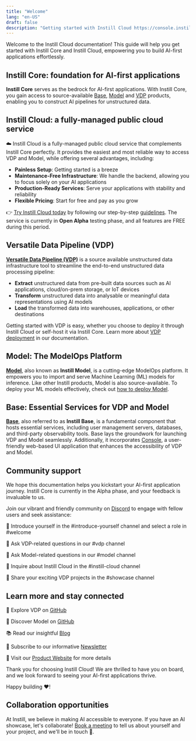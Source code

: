 ```yaml
---
title: "Welcome"
lang: "en-US"
draft: false
description: "Getting started with Instill Cloud https://console.instill.tech"
---
```


Welcome to the Instill Cloud documentation!
This guide will help you get started with Instill Core and Instill Cloud, empowering you to build AI-first applications effortlessly.

## Instill Core: foundation for AI-first applications

**Instill Core** serves as the bedrock for AI-first applications.
With Instill Core, you gain access to source-available [Base](#base-essential-services-for-vdp-and-model), [Model](#model-the-modelops-platform) and [VDP](#versatile-data-pipeline-vdp) products, enabling you to construct AI pipelines for unstructured data.

## Instill Cloud: a fully-managed public cloud service

☁️ Instill Cloud is a fully-managed public cloud service that complements Instill Core perfectly.
It provides the easiest and most reliable way to access VDP and Model, while offering several advantages, including:

- **Painless Setup**: Getting started is a breeze
- **Maintenance-Free Infrastructure**: We handle the backend, allowing you to focus solely on your AI applications
- **Production-Ready Services**: Serve your applications with stability and reliability
- **Flexible Pricing**: Start for free and pay as you grow

👉 [Try Instill Cloud today](https://console.instill.tech/?utm_source=documentation&utm_medium=link&utm_campaign=23q2-instill-cloud-launch) by following our step-by-step [guidelines](/getting-started).
The service is currently in **Open Alpha** testing phase, and all features are FREE during this period.

## Versatile Data Pipeline (VDP)

[**Versatile Data Pipeline (VDP)**](https://github.com/instill-ai/vdp) is a source available unstructured data infrastructure tool to streamline the end-to-end unstructured data processing pipeline:

- **Extract** unstructured data from pre-built data sources such as AI applications, cloud/on-prem storage, or IoT devices
- **Transform** unstructured data into analysable or meaningful data representations using AI models
- **Load** the transformed data into warehouses, applications, or other destinations

Getting started with VDP is easy, whether you choose to deploy it through Instill Cloud or self-host it via Instill Core.
Learn more about [VDP deployment](/docs/vdp/deployment/overview) in our documentation.

## Model: The ModelOps Platform

[**Model**](https://github.com/instill-ai/model), also known as **Instill Model**, is a cutting-edge ModelOps platform.
It empowers you to import and serve Machine Learning (ML) models for inference.
Like other Instill products, Model is also source-available.
To deploy your ML models effectively, check out [how to deploy Model](/docs/model/deployment/overview).

## Base: Essential Services for VDP and Model

[**Base**](https://github.com/instill-ai/base), also referred to as **Instill Base**, is a fundamental component that hosts essential services, including user management servers, databases, and third-party observability tools.
Base lays the groundwork for launching VDP and Model seamlessly.
Additionally, it incorporates [Console](https://github.com/instill-ai/console), a user-friendly web-based UI application that enhances the accessibility of VDP and Model.

## Community support

We hope this documentation helps you kickstart your AI-first application journey.
Instill Core is currently in the Alpha phase, and your feedback is invaluable to us.

Join our vibrant and friendly community on [Discord](https://discord.gg/sevxWsqpGh) to engage with fellow users and seek assistance:

👋 Introduce yourself in the #introduce-yourself channel and select a role in #welcome

👋 Ask VDP-related questions in our #vdp channel

👋 Ask Model-related questions in our #model channel

👋 Inquire about Instill Cloud in the #instill-cloud channel

👋 Share your exciting VDP projects in the #showcase channel

## Learn more and stay connected

🌟 Explore VDP on [GitHub](https://github.com/instill-ai/vdp)

🌟 Discover Model on [GitHub](https://github.com/instill-ai/model)

📚 Read our insightful [Blog](/blog/?utm_source=documentation&utm_medium=link)

📖 Subscribe to our informative [Newsletter](/newsletter/?utm_source=documentation&utm_medium=link)

🚀 Visit our [Product Website](/?utm_source=documentation&utm_medium=link) for more details

Thank you for choosing Instill Cloud!
We are thrilled to have you on board, and we look forward to seeing your AI-first applications thrive.

Happy building ❤️!

## Collaboration opportunities

At Instill, we believe in making AI accessible to everyone.
If you have an AI showcase, let's collaborate!
[Book a meeting](https://calendly.com/instill-ai/chat-with-us) to tell us about yourself and your project, and we'll be in touch 👐.
